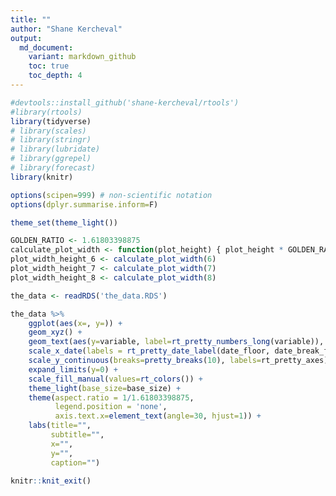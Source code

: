 ```yaml
---
title: ""
author: "Shane Kercheval"
output:
  md_document:
    variant: markdown_github
    toc: true
    toc_depth: 4
---
```


```r
#devtools::install_github('shane-kercheval/rtools')
#library(rtools)
library(tidyverse)
# library(scales)
# library(stringr)
# library(lubridate)
# library(ggrepel)
# library(forecast)
library(knitr)

options(scipen=999) # non-scientific notation
options(dplyr.summarise.inform=F)

theme_set(theme_light())

GOLDEN_RATIO <- 1.61803398875
calculate_plot_width <- function(plot_height) { plot_height * GOLDEN_RATIO }
plot_width_height_6 <- calculate_plot_width(6)
plot_width_height_7 <- calculate_plot_width(7)
plot_width_height_8 <- calculate_plot_width(8)
```

```r
the_data <- readRDS('the_data.RDS')
```

```r
the_data %>%
    ggplot(aes(x=, y=)) +
    geom_xyz() +
    geom_text(aes(y=variable, label=rt_pretty_numbers_long(variable)), check_overlap=TRUE, vjust=-0.5) +
    scale_x_date(labels = rt_pretty_date_label(date_floor, date_break_format), breaks=date_breaks_width, limits=date_limits) +
    scale_y_continuous(breaks=pretty_breaks(10), labels=rt_pretty_axes) +
    expand_limits(y=0) +
    scale_fill_manual(values=rt_colors()) +
    theme_light(base_size=base_size) +
    theme(aspect.ratio = 1/1.61803398875,
          legend.position = 'none',
          axis.text.x=element_text(angle=30, hjust=1)) +
    labs(title="",
         subtitle="",
         x="",
         y="",
         caption="")
```

```r
knitr::knit_exit()
```
